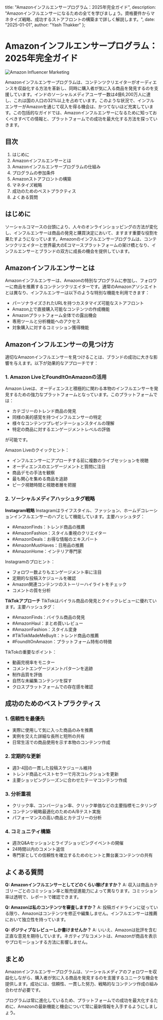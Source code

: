   title: "Amazonインフルエンサープログラム：2025年完全ガイド",
  description: "Amazonインフルエンサーになるための全てを学びましょう。資格要件からマネタイズ戦略、成功するストアフロントの構築まで詳しく解説します。",
  date: "2025-01-01",
  author: "Yash Thakker"
};

# Amazonインフルエンサープログラム：2025年完全ガイド

![Amazon Influencer Marketing](/images/blog-posts/amazon-influencer.jpeg)

Amazonインフルエンサープログラムは、コンテンツクリエイターがオーディエンスを収益化する方法を革新し、同時に購入者が気に入る商品を発見するのを支援しています。インドのソーシャルメディアユーザー数は4億6,200万人に達し、これは国の人口の32%以上を占めています。このような状況で、インフルエンサーがAmazonを通じて収入を得る機会は、かつてないほど充実しています。この包括的なガイドでは、Amazonインフルエンサーになるために知っておくべきすべての情報と、プラットフォームでの成功を最大化する方法を探っていきます。

## 目次

1. はじめに
2. Amazonインフルエンサーとは
3. Amazonインフルエンサープログラムの仕組み
4. プログラムの参加条件
5. Amazonストアフロントの構築
6. マネタイズ戦略
7. 成功のためのベストプラクティス
8. よくある質問

## はじめに

ソーシャルコマースの台頭により、人々のオンラインショッピングの方法が変化し、インフルエンサーは商品の発見と購買決定において、ますます重要な役割を果たすようになっています。Amazonのインフルエンサープログラムは、コンテンツクリエイターと世界最大のEコマースプラットフォームの架け橋となり、インフルエンサーとブランドの双方に成長の機会を提供しています。

## Amazonインフルエンサーとは

Amazonインフルエンサーは、Amazonの特別なプログラムに参加し、フォロワーに商品を推薦するコンテンツクリエイターです。通常のAmazonアソシエイトとは異なり、インフルエンサーは以下のような特別な機能を利用できます：

- パーソナライズされたURLを持つカスタマイズ可能なストアフロント
- Amazon上で直接購入可能なコンテンツの作成機能
- Amazonプラットフォーム全体での露出機会
- 専用ツールと分析機能へのアクセス
- 対象購入に対するコミッション獲得機能

## Amazonインフルエンサーの見つけ方

適切なAmazonインフルエンサーを見つけることは、ブランドの成功に大きな影響を与えます。以下が効果的なアプローチです：

### 1. Amazon LiveとFoundItOnAmazonの活用

Amazon Liveは、オーディエンスと積極的に関わる本物のインフルエンサーを発見するための強力なプラットフォームとなっています。このプラットフォームでは：
- カテゴリーのトレンド商品の発見
- 同様の美的感覚を持つインフルエンサーの特定
- 様々なコンテンツプレゼンテーションスタイルの理解
- 特定の商品に対するエンゲージメントレベルの評価

が可能です。

Amazon Liveのクイックヒント：
- インフルエンサーにアプローチする前に複数のライブセッションを視聴
- オーディエンスのエンゲージメントと質問に注目
- 商品デモの手法を観察
- 最も関心を集める商品を追跡
- ピーク視聴時間と視聴者層を把握

### 2. ソーシャルメディアハッシュタグ戦略

**Instagram戦略**
Instagramはライフスタイル、ファッション、ホームデコレーションインフルエンサーのハブとして機能しています。主要ハッシュタグ：
- #AmazonFinds：トレンド商品の推薦
- #AmazonFashion：スタイル重視のクリエイター
- #AmazonDeals：お得な情報のエキスパート
- #AmazonMustHaves：日用品の推薦
- #AmazonHome：インテリア専門家

Instagramのプロヒント：
- フォロワー数よりもエンゲージメント率に注目
- 定期的な投稿スケジュールを確認
- Amazon関連コンテンツのストーリーハイライトをチェック
- コメントの質を分析

**TikTokアプローチ**
TikTokはバイラル商品の発見とクイックレビューに優れています。主要ハッシュタグ：
- #AmazonFinds：バイラル商品の発見
- #AmazonHaul：まとめ買いレビュー
- #AmazonFashion：スタイル変身
- #TikTokMadeMeBuyIt：トレンド商品の推薦
- #FoundItOnAmazon：プラットフォーム特有の特徴

TikTokの重要なポイント：
- 動画完視率をモニター
- コメントエンゲージメントパターンを追跡
- 制作品質を評価
- 自然な未編集コンテンツを探す
- クロスプラットフォームでの存在感を確認

## 成功のためのベストプラクティス

### 1. 信頼性を最優先
- 実際に使用して気に入った商品のみを推薦
- 実例を交えた詳細な長所と短所の共有
- 日常生活での商品使用を示す本物のコンテンツ作成

### 2. 定期的な更新
- 週3-4回の一貫した投稿スケジュール維持
- トレンド商品とベストセラーで月次コレクションを更新
- 主要ショッピングシーズンに合わせたテーマコンテンツ作成

### 3. 分析重視
- クリック率、コンバージョン率、クリック単価などの主要指標モニタリング
- コンテンツ戦略最適化のためのA/Bテスト実施
- パフォーマンスの高い商品とカテゴリーの分析

### 4. コミュニティ構築
- 週次Q&Aセッションとライブショッピングイベントの開催
- 24時間以内のコメント返信
- 専門家としての信頼性を確立するためのヒントと舞台裏コンテンツの共有

## よくある質問

**Q: Amazonインフルエンサーとしてどのくらい稼げますか？**
A: 収入は商品カテゴリーごとのコミッション率と販売促進能力によって異なります。コミッション率は透明で、レポートで確認できます。

**Q: Amazonは私のコンテンツを審査しますか？**
A: 投稿ガイドラインに従っている限り、Amazonはコンテンツを修正や編集しません。インフルエンサーは推薦において独立性を持っています。

**Q: ポジティブなレビューしか書けませんか？**
A: いいえ、Amazonは批評を含む正直な意見を期待しています。ネガティブなコメントは、Amazonが商品を表示やプロモーションする方法に影響しません。

## まとめ

Amazonインフルエンサープログラムは、ソーシャルメディアのフォロワーを収益化しながら、購入者が気に入る商品を発見するのを支援するユニークな機会を提供します。成功には、信頼性、一貫した努力、戦略的なコンテンツ作成の組み合わせが必要です。

プログラムは常に進化しているため、プラットフォームでの成功を最大化するために、Amazonの最新機能と機会について常に最新情報を入手するようにしましょう。